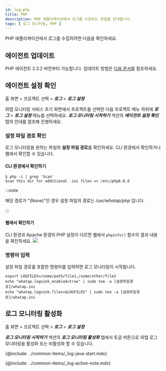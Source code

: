 ```yaml
---
id: log-php
title: PHP
description: PHP 애플리케이션에서 로그를 수집하는 방법을 안내합니다. 
tags: [ 로그 모니터링, PHP ]
---
```


PHP 애플리케이션에서 로그를 수집하려면 다음을 확인하세요.

## 에이전트 업데이트

PHP 에이전트 2.3.2 버전부터 가능합니다. 업데이트 방법은 [다음 문서](../php/agent-update)를 참조하세요.

## 에이전트 설정 확인

홈 화면 > 프로젝트 선택 > ***로그*** > ***로그 설정***

와탭 모니터링 서비스 초기 화면에서 프로젝트를 선택한 다음 프로젝트 메뉴 하위에 ***로그*** > ***로그 설정*** 메뉴를 선택하세요. ***로그 모니터링 시작하기*** 섹션의 ***에이전트 설정 확인*** 탭의 안내를 참조해 진행하세요.

### 설정 파일 경로 확인

로그 모니터링을 원하는 파일의 **설정 파일 경로**를 확인하세요. CLI 환경에서 확인하거나 웹에서 확인할 수 있습니다.

#### CLI 환경에서 확인하기

```shell
$ php -i | grep 'Scan'
Scan this dir for additional .ini files => /etc/php8.0.d
```
:::note

해당 경로가 "(None)"인 경우 설정 파일의 경로는 */usr/whatap/php* 입니다.

:::

#### 웹에서 확인하기

CLI 환경과 Apache 환경의 PHP 설정이 다르면 웹에서 `phpinfo()` 함수의 결과 내용을 확인하세요.
![](https://img.whatap.io/media/images/check_phpinfo.png)

### 명령어 입력

설정 파일 경로를 포함한 명령어를 입력하면 로그 모니터링이 시작됩니다.

```shell
export LOGFILES=/some/path/file1,/some/other/file2
echo "whatap.logsink_enabled=true" | sudo tee -a [설정파일경로]/whatap.ini
echo "whatap.logsink.files=$LOGFILES" | sudo tee -a [설정파일경로]/whatap.ini
```

## 로그 모니터링 활성화

홈 화면 > 프로젝트 선택 > ***로그*** > ***로그 설정***

***로그 모니터링 시작하기*** 섹션의 ***로그 모니터링 활성화*** 탭에서 토글 버튼으로 와탭 로그 모니터링을 활성화 또는 비활성화 할 수 있습니다. 

{@include: ../common-items/_log-java-start.mdx} 

{@include: ../common-items/_log-active-note.mdx} 